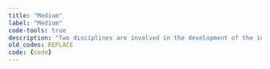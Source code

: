 ```yaml
---
title: "Medium"
label: "Medium"
code-tools: true
description: "Two disciplines are involved in the development of the innovation."
old_codes: REPLACE
code: {code}
---
```

